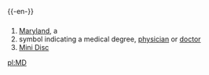 {{-en-}}

==={{Abbreviation}}===
#[[Maryland]], a {{USstate}}
#symbol indicating a medical degree, [[physician]] or [[doctor]]
#[[Mini Disc]]

[[pl:MD]]